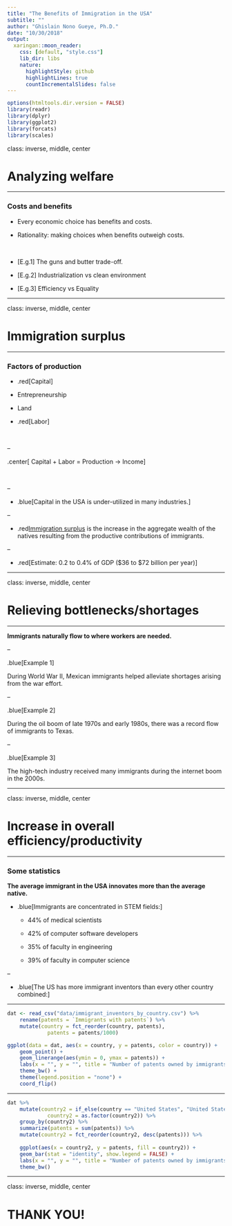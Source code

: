 ```yaml
---
title: "The Benefits of Immigration in the USA"
subtitle: ""
author: "Ghislain Nono Gueye, Ph.D."
date: "10/30/2018"
output:
  xaringan::moon_reader:
    css: [default, "style.css"]
    lib_dir: libs
    nature:
      highlightStyle: github
      highlightLines: true
      countIncrementalSlides: false
---
```


```r
options(htmltools.dir.version = FALSE)
library(readr)
library(dplyr)
library(ggplot2)
library(forcats)
library(scales)
```

class: inverse, middle, center

# Analyzing welfare

---

### Costs and benefits

- Every economic choice has benefits and costs.

- Rationality: making choices when benefits outweigh costs.

<br/>

- [E.g.1] The guns and butter trade-off.

- [E.g.2] Industrialization vs clean environment

- [E.g.3] Efficiency vs Equality

---

class: inverse, middle, center

# Immigration surplus

---

### Factors of production

- .red[Capital]
    
- Entrepreneurship
    
- Land
    
- .red[Labor]

<br/>

--

.center[
Capital + Labor = Production $\rightarrow$ Income
]

<br/>

--

- .blue[Capital in the USA is under-utilized in many industries.]

--

- .red[Immigration surplus] is the increase in the aggregate wealth of the natives resulting from the productive contributions of immigrants.

--

- .red[Estimate: 0.2 to 0.4% of GDP ($36 to $72 billion per year)]

---

class: inverse, middle, center

# Relieving bottlenecks/shortages

---

**Immigrants naturally flow to where workers are needed.**

--

.blue[Example 1]

During World War II, Mexican immigrants helped alleviate shortages arising from the war effort.

--

.blue[Example 2]

During the oil boom of late 1970s and early 1980s, there was a record flow of immigrants to Texas.

--

.blue[Example 3]

The high-tech industry received many immigrants during the internet boom  in the 2000s.

---

class: inverse, middle, center

# Increase in overall efficiency/productivity

---

### Some statistics

**The average immigrant in the USA innovates more than the average native.**

- .blue[Immigrants are concentrated in STEM fields:]

    - 44% of medical scientists
    
    - 42% of computer software developers
    
    - 35% of faculty in engineering
    
    - 39% of faculty in computer science
    
--

- .blue[The US has more immigrant inventors than every other country combined:]

---

```r

dat <- read_csv("data/immigrant_inventors_by_country.csv") %>%
	rename(patents = `Immigrants with patents`) %>%
	mutate(country = fct_reorder(country, patents),
			 patents = patents/1000)

ggplot(data = dat, aes(x = country, y = patents, color = country)) +
	geom_point() +
	geom_linerange(aes(ymin = 0, ymax = patents)) +
	labs(x = "", y = "", title = "Number of patents owned by immigrants between 2000 and 2016", subtitle = "(in thousands)") +
	theme_bw() +
	theme(legend.position = "none") +
	coord_flip()
```

---

```r
dat %>%
	mutate(country2 = if_else(country == "United States", "United States", "All other countries"),
			 country2 = as.factor(country2)) %>%
	group_by(country2) %>%
	summarize(patents = sum(patents)) %>%
	mutate(country2 = fct_reorder(country2, desc(patents))) %>%
	
	ggplot(aes(x = country2, y = patents, fill = country2)) +
	geom_bar(stat = "identity", show.legend = FALSE) +
	labs(x = "", y = "", title = "Number of patents owned by immigrants between 2000 and 2016", subtitle = "(in thousands)") +
	theme_bw()
```

---

class: inverse, middle, center

# THANK YOU!


